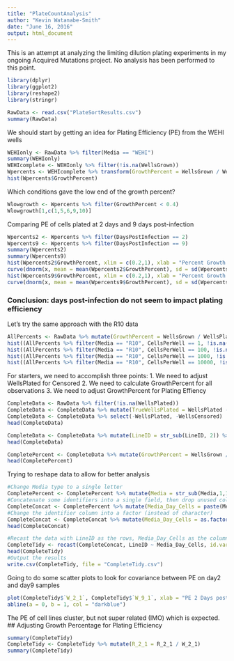 ```yaml
---
title: "PlateCountAnalysis"
author: "Kevin Watanabe-Smith"
date: "June 16, 2016"
output: html_document
---
```

This is an attempt at analyzing the limiting dilution plating experiments in my
ongoing Acquired Mutations project. No analysis has been performed to this point.


```r
library(dplyr)
library(ggplot2)
library(reshape2)
library(stringr)

RawData <- read.csv("PlateSortResults.csv")
summary(RawData)
```

We should start by getting an idea for Plating Efficiency (PE) from the WEHI wells

```r
WEHIonly <- RawData %>% filter(Media == "WEHI")
summary(WEHIonly)
WEHIcomplete <- WEHIonly %>% filter(!is.na(WellsGrown))
Wpercents <- WEHIcomplete %>% transform(GrowthPercent = WellsGrown / WellsPlated)
hist(Wpercents$GrowthPercent)
```

Which conditions gave the low end of the growth percent?

```r
Wlowgrowth <- Wpercents %>% filter(GrowthPercent < 0.4)
Wlowgrowth[1,c(1,5,6,9,10)]
```

Comparing PE of cells plated at 2 days and 9 days post-infection

```r
Wpercents2 <- Wpercents %>% filter(DaysPostInfection == 2)
Wpercents9 <- Wpercents %>% filter(DaysPostInfection == 9)
summary(Wpercents2)
summary(Wpercents9)
hist(Wpercents2$GrowthPercent, xlim = c(0.2,1), xlab = "Percent Growth 2 days post-infection", breaks = 8, main = "WEHI 2 days post infection")
curve(dnorm(x, mean = mean(Wpercents2$GrowthPercent), sd = sd(Wpercents2$GrowthPercent)), add = TRUE, col = "darkblue", lwd = 2)
hist(Wpercents9$GrowthPercent, xlim = c(0.2,1), xlab = "Percent Growth 9 days post-infection", breaks = 8, main = "WEHI 9 days post infection")
curve(dnorm(x, mean = mean(Wpercents9$GrowthPercent), sd = sd(Wpercents9$GrowthPercent)), add = TRUE, col = "darkblue", lwd = 2)

```

### **Conclusion: days post-infection do not seem to impact plating efficiency**

Let's try the same approach with the R10 data

```r
AllPercents <- RawData %>% mutate(GrowthPercent = WellsGrown / WellsPlated)
hist((AllPercents %>% filter(Media == "R10", CellsPerWell == 1, !is.na(WellsGrown)))$GrowthPercent, main = "All growth percentages in R10, 1 cell per well")
hist((AllPercents %>% filter(Media == "R10", CellsPerWell == 100, !is.na(WellsGrown)))$GrowthPercent, main = "All growth percentages in R10, 100 cells per well")
hist((AllPercents %>% filter(Media == "R10", CellsPerWell == 1000, !is.na(WellsGrown)))$GrowthPercent, main = "All growth percentages in R10, 1,000 cells per well")
hist((AllPercents %>% filter(Media == "R10", CellsPerWell == 10000, !is.na(WellsGrown)))$GrowthPercent, main = "All growth percentages in R10, 10,000 cells per well")

```

For starters, we need to accomplish three points:
1. We need to adjust WellsPlated for Censored
2. We need to calculate GrowthPercent for all observations
3. We need to adjust GrowthPercent for Plating Effiency
```r
CompleteData <- RawData %>% filter(!is.na(WellsPlated))
CompleteData <- CompleteData %>% mutate(TrueWellsPlated = WellsPlated - WellsCensored)
CompleteData <- CompleteData %>% select(-WellsPlated, -WellsCensored)
head(CompleteData)

CompleteData <- CompleteData %>% mutate(LineID = str_sub(LineID, 2)) %>% mutate(LineID = paste(LineNum_legacy, LineID, sep = ""))
head(CompleteData)

CompletePercent <- CompleteData %>% mutate(GrowthPercent = WellsGrown / TrueWellsPlated) %>% select(-WellsGrown, -TrueWellsPlated, -LineNum_legacy, -Transgene, -Mutation)
head(CompletePercent)

```

Trying to reshape data to allow for better analysis

```r
#Change Media type to a single letter
CompletePercent <- CompletePercent %>% mutate(Media = str_sub(Media,1,1))
#Concatenate some identifiers into a single field, then drop unused columns
CompleteConcat <- CompletePercent %>% mutate(Media_Day_Cells = paste(Media, DaysPostInfection, CellsPerWell, sep = "_")) %>% select(-PlateSeries, -DaysPostInfection, -CellsPerWell, -Media)
#Change the identifier column into a factor (instead of character)
CompleteConcat <- CompleteConcat %>% mutate(Media_Day_Cells = as.factor(Media_Day_Cells))
head(CompleteConcat)

#Recast the data with LineID as the rows, Media_Day_Cells as the columns, and GrowthPercent as the values
CompleteTidy <- recast(CompleteConcat, LineID ~ Media_Day_Cells, id.var = c("LineID","Media_Day_Cells"), fun.aggregate = mean, na.rm = TRUE)
head(CompleteTidy)
#Output the results
write.csv(CompleteTidy, file = "CompleteTidy.csv")
```

Going to do some scatter plots to look for covariance between PE on day2 and day9 samples

```r
plot(CompleteTidy$`W_2_1`, CompleteTidy$`W_9_1`, xlab = "PE 2 Days post infection", ylab = "PE 9 Days post infection", xlim = 0:1, ylim = 0:1)
abline(a = 0, b = 1, col = "darkblue")
```

The PE of cell lines cluster, but not super related (IMO) which is expected.
## Adjusting Growth Percentage for Plating Efficiency
```r
summary(CompleteTidy)
CompleteTidy <- CompleteTidy %>% mutate(R_2_1 = R_2_1 / W_2_1)
summary(CompleteTidy)
```

